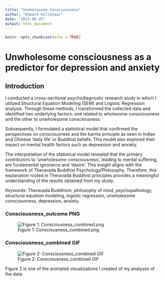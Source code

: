 ```yaml
---
title: "Unwholesome Consciousness"
author: "Edward Hillenaar"
date: "2023-08-25"
output: html_document
---
```


```r
knitr::opts_chunk$set(echo = TRUE)
```

# **Unwholesome consciousness as a predictor for depression and anxiety**

## **Introduction**

I conducted a cross-sectional psychodiagnostic research study in which I utilized Structural Equation Modeling (SEM) and Logistic Regression analysis. Through these methods, I transformed the collected data and identified two underlying factors: one related to wholesome consciousness and the other to unwholesome consciousness.

Subsequently, I formulated a statistical model that confirmed the perspectives on consciousness and the karma principle as seen in Indian and Chinese 'daily life' or Buddhist beliefs. This model also explored their impact on mental health factors such as depression and anxiety.

The interpretation of the statistical model revealed that the primary contributors to 'unwholesome consciousness', leading to mental suffering, are fundamental ignorance and 'desire'. This insight aligns with the framework of Theravada Buddhist Psychology/Philosophy. Therefore, this explanation rooted in Theravada Buddhist principles provides a meaningful understanding of the results obtained from my study.

*Keywords:* Theravada Buddhism, philosophy of mind, psychopathology, structural equation modeling, logistic regression, unwholesome consciousness, depression, anxiety.

### **Consciousness_outcome PNG**

![Figure 1: Consciousness_combined.png](consciousness_outcome.png)

### **Consciousness_combined GIF**

![Figure 2: Consciousness_combined GIF](consciousness_combined.gif)

Figure 2 is one of the animated visualizations I created of my analyses of the data. 

